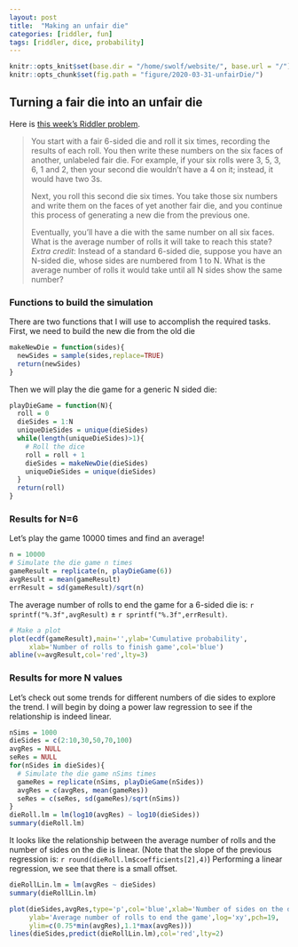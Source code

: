 ```yaml
---
layout: post
title:  "Making an unfair die"
categories: [riddler, fun]
tags: [riddler, dice, probability]
---
```

```r
knitr::opts_knit$set(base.dir = "/home/swolf/website/", base.url = "/")
knitr::opts_chunk$set(fig.path = "figure/2020-03-31-unfairDie/")
```

## Turning a fair die into an unfair die

Here is [this week's Riddler problem](https://fivethirtyeight.com/features/can-you-get-the-gloves-out-of-the-box/).  

> You start with a fair 6-sided die and roll it six times, recording the results of each roll. You then write these numbers on the six faces of another, unlabeled fair die. For example, if your six rolls were 3, 5, 3, 6, 1 and 2, then your second die wouldn’t have a 4 on it; instead, it would have two 3s.
> 
> Next, you roll this second die six times. You take those six numbers and write them on the faces of yet another fair die, and you continue this process of generating a new die from the previous one.
> 
> Eventually, you’ll have a die with the same number on all six faces. What is the average number of rolls it will take to reach this state?
> _Extra credit_: Instead of a standard 6-sided die, suppose you have an N-sided die, whose sides are numbered from 1 to N. What is the average number of rolls it would take until all N sides show the same number?

### Functions to build the simulation
There are two functions that I will use to accomplish the required tasks.  First, we need to build the new die from the old die

```r
makeNewDie = function(sides){
  newSides = sample(sides,replace=TRUE)
  return(newSides)
}
```

Then we will play the die game for a generic N sided die:
```r
playDieGame = function(N){
  roll = 0
  dieSides = 1:N
  uniqueDieSides = unique(dieSides)
  while(length(uniqueDieSides)>1){
    # Roll the dice
    roll = roll + 1
    dieSides = makeNewDie(dieSides)
    uniqueDieSides = unique(dieSides)
  }
  return(roll)
}
```

### Results for N=6
Let's play the game 10000 times and find an average!
```r
n = 10000
# Simulate the die game n times
gameResult = replicate(n, playDieGame(6))
avgResult = mean(gameResult)
errResult = sd(gameResult)/sqrt(n)
```

The average number of rolls to end the game for a 6-sided die is: `r sprintf("%.3f",avgResult)` ± `r sprintf("%.3f",errResult)`.


```r
# Make a plot
plot(ecdf(gameResult),main='',ylab='Cumulative probability',
     xlab='Number of rolls to finish game',col='blue')
abline(v=avgResult,col='red',lty=3)
```

### Results for more N values
Let's check out some trends for different numbers of die sides to explore the trend.  I will begin by doing a power law regression to see if the relationship is indeed linear.
```r
nSims = 1000
dieSides = c(2:10,30,50,70,100)
avgRes = NULL
seRes = NULL
for(nSides in dieSides){
  # Simulate the die game nSims times
  gameRes = replicate(nSims, playDieGame(nSides))
  avgRes = c(avgRes, mean(gameRes))
  seRes = c(seRes, sd(gameRes)/sqrt(nSims))
}
dieRoll.lm = lm(log10(avgRes) ~ log10(dieSides))
summary(dieRoll.lm)
```

It looks like the relationship between the average number of rolls and the number of sides on the die is linear.  (Note that the slope of the previous regression is: `r round(dieRoll.lm$coefficients[2],4)`)  Performing a linear regression, we see that there is a small offset.

```r
dieRollLin.lm = lm(avgRes ~ dieSides)
summary(dieRollLin.lm)
```

```r
plot(dieSides,avgRes,type='p',col='blue',xlab='Number of sides on the die', 
     ylab='Average number of rolls to end the game',log='xy',pch=19,
     ylim=c(0.75*min(avgRes),1.1*max(avgRes)))
lines(dieSides,predict(dieRollLin.lm),col='red',lty=2)
```
